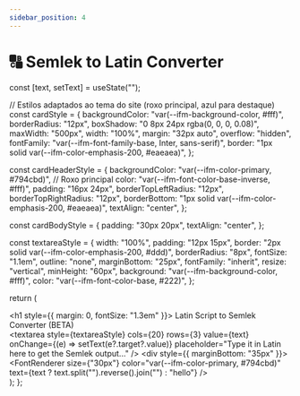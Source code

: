 ```yaml
---
sidebar_position: 4
---
```


# 🔠 Semlek to Latin Converter


  const [text, setText] = useState("");

  // Estilos adaptados ao tema do site (roxo principal, azul para destaque)
  const cardStyle = {
    backgroundColor: "var(--ifm-background-color, #fff)",
    borderRadius: "12px",
    boxShadow: "0 8px 24px rgba(0, 0, 0, 0.08)",
    maxWidth: "500px",
    width: "100%",
    margin: "32px auto",
    overflow: "hidden",
    fontFamily: "var(--ifm-font-family-base, Inter, sans-serif)",
    border: "1px solid var(--ifm-color-emphasis-200, #eaeaea)",
  };

  const cardHeaderStyle = {
    backgroundColor: "var(--ifm-color-primary, #794cbd)", // Roxo principal
    color: "var(--ifm-font-color-base-inverse, #fff)",
    padding: "16px 24px",
    borderTopLeftRadius: "12px",
    borderTopRightRadius: "12px",
    borderBottom: "1px solid var(--ifm-color-emphasis-200, #eaeaea)",
    textAlign: "center",
  };

  const cardBodyStyle = {
    padding: "30px 20px",
    textAlign: "center",
  };

  const textareaStyle = {
    width: "100%",
    padding: "12px 15px",
    border: "2px solid var(--ifm-color-emphasis-200, #ddd)",
    borderRadius: "8px",
    fontSize: "1.1em",
    outline: "none",
    marginBottom: "25px",
    fontFamily: "inherit",
    resize: "vertical",
    minHeight: "60px",
    background: "var(--ifm-background-color, #fff)",
    color: "var(--ifm-font-color-base, #222)",
  };

  return (
    <div style={cardStyle}>
      <div style={cardHeaderStyle}>
        <h1 style={{ margin: 0, fontSize: "1.3em" }}>
          Latin Script to Semlek Converter (BETA)
        </h1>
      </div>
      <div style={cardBodyStyle}>
        <textarea
          style={textareaStyle}
          cols={20}
          rows={3}
          value={text}
          onChange={(e) => setText(e?.target?.value)}
          placeholder="Type it in Latin here to get the Semlek output..."
        />
        <div style={{ marginBottom: "35px" }}>
          <FontRenderer
            size={"30px"}
            color="var(--ifm-color-primary, #794cbd)"
            text={text ? text.split("").reverse().join("") : "hello"}
          />
        </div>
      </div>
    </div>
  );
};

<FontRenderer
    text=". tei delr konvertr sem u sa vr semlek uei tr latin u pus ."
    rtl
    size="33px"
    color="var(--ifm-color-primary, #794cbd)"
    translit="Tei delr konvertr sem u sa vr semlek wei tr latin u pus"
/>

<SemlekLatinConverter />